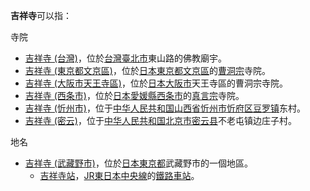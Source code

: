 '''吉祥寺'''可以指：

寺院
*[[吉祥寺_(台灣)|吉祥寺 (台灣)]]，位於[[台灣|台灣]][[臺北市|臺北市]]東山路的佛教廟宇。
*[[吉祥寺_(東京都文京區)|吉祥寺 (東京都文京區)]]，位於[[日本|日本]][[東京都|東京都]][[文京區|文京區]]的[[曹洞宗|曹洞宗]]寺院。
*[[吉祥寺_(大阪市天王寺區)|吉祥寺 (大阪市天王寺區)]]，位於[[日本|日本]][[大阪市|大阪市]]天王寺區的曹洞宗寺院。
*[[吉祥寺_(西条市)|吉祥寺 (西条市)]]，位於[[日本|日本]][[愛媛縣|愛媛縣]][[西条市|西条市]]的[[真言宗|真言宗]]寺院。
*[[吉祥寺_(忻州市)|吉祥寺 (忻州市)]]，位于[[中华人民共和国|中华人民共和国]][[山西省|山西省]][[忻州市|忻州市]][[忻府区|忻府区]][[豆罗镇|豆罗镇]]东村。
*[[吉祥寺_(密云)|吉祥寺 (密云)]]，位于[[中华人民共和国|中华人民共和国]][[北京市|北京市]][[密云县|密云县]]不老屯镇边庄子村。

地名
*[[吉祥寺_(武藏野市)|吉祥寺 (武藏野市)]]，位於[[日本|日本]][[東京都|東京都]]武藏野市的一個地區。
**[[吉祥寺站|吉祥寺站]]，[[東日本旅客鐵道|JR東日本]][[中央線|中央線]]的[[鐵路車站|鐵路車站]]。

{{disambig|Cat=三字佛寺消歧義}}